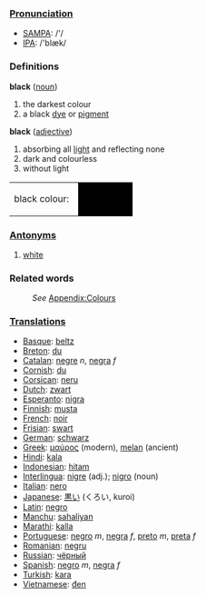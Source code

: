 ===[[Pronunciation]]===
*[[w:SAMPA|SAMPA]]: /'/
*[[w:IPA|IPA]]: /'blæk/

===Definitions===
;'''black''' ([[noun]])
#the darkest colour
#a black [[dye]] or [[pigment]]
;'''black''' ([[adjective]])
#absorbing all [[light]] and reflecting none
#dark and colourless
#without light

<table><tr><td height="25">black colour: &nbsp;</td><td bgcolor="black" width="80">&nbsp; </td></tr></table>

===[[Antonym]]s===
#[[white]]
===Related words===
:''See'' [[Wiktionary_Appendix:Colours|Appendix:Colours]]

===[[Translation]]s===

* [[Basque]]: [[beltz]]
* [[Breton]]: [[du]]
* [[Catalan]]: [[negre]] ''n'', [[negra]] ''f''
* [[Cornish]]: [[du]]
* [[Corsican]]: [[neru]]
* [[Dutch]]: [[zwart]]
* [[Esperanto]]: [[nigra]]
* [[Finnish]]: [[musta]]
* [[French]]: [[noir]]
* [[Frisian]]: [[swart]]
* [[German]]: [[schwarz]]
* [[Greek]]: [[μαύρος]] (modern), [[melan]] (ancient)
* [[Hindi]]: [[kala]]
* [[Indonesian]]: [[hitam]]
* [[Interlingua]]: [[nigre]] (adj.); [[nigro]] (noun)
* [[Italian]]: [[nero]]
* [[Japanese]]: [[黒い]] (くろい, kuroi)
* [[Latin]]: [[negro]]
*[[Manchu]]: [[sahaliyan]]
* [[Marathi]]: [[kalla]]
* [[Portuguese]]:  [[negro]] ''m'', [[negra]] ''f'', [[preto]] ''m'', [[preta]] ''f''
* [[Romanian]]: [[negru]]
* [[Russian]]: [[чёрный]]
* [[Spanish]]: [[negro]] ''m'', [[negra]] ''f''
* [[Turkish]]: [[kara]]
* [[Vietnamese]]: [[đen]]